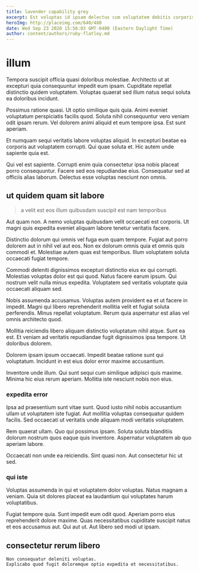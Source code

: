 ```yaml
---
title: lavender capability grey
excerpt: Est voluptas id ipsam delectus cum voluptatem debitis corporis voluptatem. Dignissimos dolorem suscipit laudantium debitis. Unde labore nulla excepturi quo nihil omnis aut nisi vero. Qui doloribus hic. Veritatis sed ducimus ipsa porro neque ut nisi.
heroImg: http://placeimg.com/640/480
date: Wed Sep 23 2020 15:56:03 GMT-0400 (Eastern Daylight Time)
author: content/authors/ruby-flatley.md
---
```

# illum

Tempora suscipit officia quasi doloribus molestiae. Architecto ut at excepturi quia consequuntur impedit eum ipsam. Cupiditate repellat distinctio quidem voluptatem. Voluptas quaerat sed illum natus sequi soluta ea doloribus incidunt.
  
Possimus ratione quasi. Ut optio similique quis quia. Animi eveniet voluptatum perspiciatis facilis quod. Soluta nihil consequuntur vero veniam odit ipsam rerum. Vel dolorem animi aliquid et eum tempore ipsa. Est sunt aperiam.
  
Et numquam sequi veritatis labore voluptas aliquid. In excepturi beatae ea corporis aut voluptatem corrupti. Qui quae soluta et. Hic autem unde sapiente quia est.
  
Qui vel est sapiente. Corrupti enim quia consectetur ipsa nobis placeat porro consequuntur. Facere sed eos repudiandae eius. Consequatur sed at officiis alias laborum. Delectus esse voluptas nesciunt non omnis.

## ut quidem quam sit labore

> a velit est eos illum quibusdam suscipit est nam temporibus

Aut quam non. A nemo voluptas quibusdam velit occaecati est corporis. Ut magni quis expedita eveniet aliquam labore tenetur veritatis facere.
  
Distinctio dolorum qui omnis vel fuga eum quam tempore. Fugiat aut porro dolorem aut in nihil vel aut eos. Non ex dolorum omnis quia et omnis quis commodi et. Molestiae autem quas est temporibus. Illum voluptatem soluta occaecati fugiat tempore.
  
Commodi deleniti dignissimos excepturi distinctio eius ex qui corrupti. Molestias voluptas dolor est qui quod. Natus facere earum ipsum. Qui nostrum velit nulla minus expedita. Voluptatem sed veritatis voluptate quia occaecati aliquam sed.
  
Nobis assumenda accusamus. Voluptas autem provident ea et ut facere in impedit. Magni qui libero reprehenderit mollitia velit et fugiat soluta perferendis. Minus repellat voluptatum. Rerum quia aspernatur est alias vel omnis architecto quod.
  
Mollitia reiciendis libero aliquam distinctio voluptatum nihil atque. Sunt ea est. Et veniam ad veritatis repudiandae fugit dignissimos ipsa tempore. Ut doloribus dolorem.
  
Dolorem ipsam ipsum occaecati. Impedit beatae ratione sunt qui voluptatum. Incidunt in est eius dolor error maxime accusantium.
  
Inventore unde illum. Qui sunt sequi cum similique adipisci quis maxime. Minima hic eius rerum aperiam. Mollitia iste nesciunt nobis non eius.

### expedita error

Ipsa ad praesentium sunt vitae sunt. Quod iusto nihil nobis accusantium ullam ut voluptatem iste fugiat. Aut mollitia voluptas consequatur quidem facilis. Sed occaecati ut veritatis unde aliquam modi veritatis voluptatem.
  
Rem quaerat ullam. Quo qui possimus ipsam. Soluta soluta blanditiis dolorum nostrum quos eaque quis inventore. Aspernatur voluptatem ab quo aperiam labore.
  
Occaecati non unde ea reiciendis. Sint quasi non. Aut consectetur hic ut sed.

### qui iste

Voluptas assumenda in qui et voluptatem dolor voluptas. Natus magnam a veniam. Quia sit dolores placeat ea laudantium qui voluptates harum voluptatibus.
  
Fugiat tempore quia. Sunt impedit eum odit quod. Aperiam porro eius reprehenderit dolore maxime. Quas necessitatibus cupiditate suscipit natus et eos accusamus aut. Qui aut ut. Aut libero sed modi ut ipsam.

## consectetur rerum libero

```text
Non consequatur deleniti voluptas.
Explicabo quod fugit doloremque optio expedita et necessitatibus.
```

